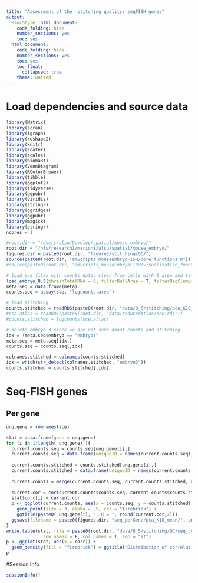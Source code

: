 ```yaml
---
title: "Assessment of the  stitching quality: seqFISH genes"
output:
  BiocStyle::html_document:
    code_folding: hide
    number_sections: yes
    toc: yes  
  html_document:
    code_folding: hide
    number_sections: yes
    toc: yes
    toc_float:
      collapsed: true
    theme: united
---
```



# Load dependencies and source data

```r

library(Matrix)
library(scran)
library(igraph)
library(reshape2)
library(knitr)
library(scater)
library(scales)
library(biomaRt)
library(VennDiagram)
library(RColorBrewer)
library(tibble)
library(ggplot2)
library(tidyverse)
library(ggpubr)
library(viridis)
library(stringr)
library(ggridges)
library(ggpubr)
library(magick)
library(stringr)
ncores = 1

#root.dir = "/Users/alsu/Develop/spatial/mouse_embryo/"
root.dir = "/nfs/research1/marioni/alsu/spatial/mouse_embryo/"
figures.dir = paste0(root.dir, "figures/stitching/QC/")
source(paste0(root.dir, "amScripts_mouseEmbryoFISH/core_functions.R"))
#source(paste0(root.dir, "amScripts_mouseEmbryoFISH/visualization_functions.R"))

# load sce files with counts data; clean from cells with 0 area and total # mRNA < user's threshold 
load_embryo_8.5(threshTotalRNA = 0, filterNullArea = T, filterBigClumps = T, dir = "cluster")
meta.seq = data.frame(meta)
counts.seq = assay(sce, "logcounts.area")

# load stitching
counts.stitched = readRDS(paste0(root.dir, "data/8_5/stitching/pca_K10_mean.rds"))
#sce.atlas = readRDS(paste0(root.dir, "data/reducedAtlas/sce.rds"))
#counts.stitched = logcounts(sce.atlas)

# delete embryo 3 since we are not sure about counts and stitching
idx = !meta.seq$embryo == "embryo3"
meta.seq = meta.seq[idx,]
counts.seq = counts.seq[,idx]

colnames.stitched = colnames(counts.stitched)
idx = which(str_detect(colnames.stitched, "embryo3"))
counts.stitched = counts.stitched[,idx]

```


# Seq-FISH genes

## Per gene

```r

unq.gene = rownames(sce)

stat = data.frame(gene = unq.gene)
for (i in 1:length( unq.gene) ){
  current.counts.seq = counts.seq[unq.gene[i],]
  current.counts.seq = data.frame(uniqueID = names(current.counts.seq), counts.seq = current.counts.seq)
  
  current.counts.stitched = counts.stitched[unq.gene[i],]
  current.counts.stitched = data.frame(uniqueID = names(current.counts.stitched), counts.stitched = current.counts.stitched)
  
  current.counts = merge(current.counts.seq, current.counts.stitched, by = "uniqueID", all.x = F, all.y = F)
  
  current.cor = cor(current.counts$counts.seq, current.counts$counts.stitched, method = "pearson")
  stat$corr[i] = current.cor
  p <- ggplot(current.counts, aes(x = counts.seq, y = counts.stitched)) + 
    geom_point(size = 3, alpha = .5, col = "firebrick") +
    ggtitle(paste0( unq.gene[i], ", R = ", round(current.cor,2)))
  ggsave(filename = paste0(figures.dir, "seq_perGene/pca_K10_mean/", unq.gene[i], ".png"), plot = p, width = 20, height = 15)
}
write.table(stat, file = paste0(root.dir, "data/8_5/stitching/QC/seq_corr_pca_K10_mean.tab"),
              row.names = F, col.names = T, sep = "\t") 
p <- ggplot(stat, aes(x = corr)) + 
  geom_density(fill = "firebrick") + ggtitle("Distribution of correlations")
p

```





#Session Info

```r
sessionInfo()
```
